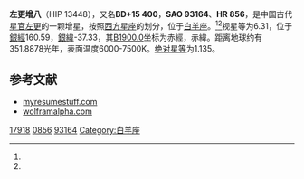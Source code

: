{{Starbox begin
| name = HD 17918
}}
{{Starbox observe
| epoch = [[J2000.0|J2000.0]]
| constell = [[白羊座|白羊座]]<ref name=SIMBAD>{{cite web
 | url=http://simbad.u-strasbg.fr/simbad/sim-id?Ident=HR+856
 | title=Pulsating variable Star
 | publisher=Centre de Données astronomiques de Strasbourg
 | work=SIMBAD
 | accessdate=2012-07-13
 | archive-date=2019-08-03
 | archive-url=https://web.archive.org/web/20190803104338/http://simbad.u-strasbg.fr/simbad/sim-id?Ident=HR+856
 | dead-url=no
 }}</ref><ref name=DATA>{{cite web
 | url=http://vizier.u-strasbg.fr/viz-bin/VizieR-5?-out.add=.&-source=5050&-corr=PK=HR&-out.max=9999&HR=856
 | title=VizieR Detailed Page
 | accessdate=2012-07-13
 | archive-date=2016-03-05
 | archive-url=https://web.archive.org/web/20160305020736/http://vizier.u-strasbg.fr/viz-bin/VizieR-5?-out.add=.&-source=5050&-corr=PK=HR&-out.max=9999&HR=856
 | dead-url=no
 }}</ref>
| 星官= [[左更_(星官)|左更]] （[[娄宿|娄宿]] ） 
| ra = {{RA|2|53|11.7}}<ref name=SIMBAD /><ref name=DATA />
| dec = {{DEC|+16|29|0}}<ref name=SIMBAD /><ref name=DATA />
| appmag_v = 6.31<ref name=SIMBAD /><ref name=DATA />
| dist_ly=351.4 
| dist_pc= 107.7
}}
{{Starbox character
| class = F5III<ref name=SIMBAD /><ref name=DATA />
| b-v = <ref name=SIMBAD /><ref name=DATA />
| u-b = <ref name=SIMBAD /><ref name=DATA />
| r-i = <ref name=SIMBAD /><ref name=DATA />
| variable = 
}}
{{Starbox astrometry
| radial_v = 
| prop_mo_ra = 9
| parallax = 
| p_error = 
}}
{{Starbox catalog
| names=  [[依巴谷星表|HIP]] 13448, [[HD星表|HD]] 17918, [[SAO星表|SAO]] 93164, [[波恩星表|BD]] +15°400, [[亮星星表|HR]] 856
}}
{{Starbox reference |Simbad=HR+856}}
{{Starbox end}}

'''左更增八'''（HIP 13448），又名'''BD+15 400'''，'''SAO 93164'''、'''HR 856'''，是中国古代[[星官|星官]][[左更_(星官)|左更]]的一颗增星，按照[[星座列表|西方星座]]的划分，位于[[白羊座|白羊座]]。<ref name=SIMBAD /><ref name=DATA />视星等为6.31，位于[[銀道座標系|銀經]]160.59，[[銀道座標系|銀緯]]-37.33，其[[B1900.0|B1900.0]]坐标为赤經{{RA|2|47|37.5}}，赤緯{{DEC|+16|-37.33|31}}。距离地球约有351.8878光年，表面温度6000-7500K。[[绝对星等|绝对星等]]为1.135。

== 参考文献 ==
{{reflist}}
*[http://www.myresumestuff.com/hyperspace/starDB/starpage2.php?ID=9426 myresumestuff.com]
*[http://www.wolframalpha.com/entities/stars/hip_13448/5p/zw/64/ wolframalpha.com]{{dead link|date=2017年12月 |bot=InternetArchiveBot |fix-attempted=yes }}

{{astronomy-stub}}
{{白羊座恒星}}
{{星官|左更|5|8}}
[[Category:HD和HDE天體|17918]]
[[Category:HR天體|0856]]
[[Category:SAO天體|93164]]
[[Category:白羊座|Category:白羊座]]
